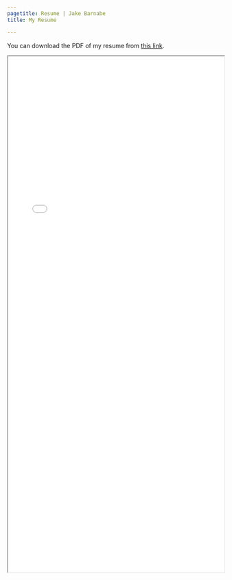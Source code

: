 ```yaml
---
pagetitle: Resume | Jake Barnabe
title: My Resume

---
```


You can download the PDF of my resume from [this link](assets/JakeBarnabe_Resume.pdf).

<iframe src="assets/jakebarnabe_resume.pdf" width="100%" height="1200px">

